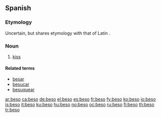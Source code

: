 ==Spanish==
===Etymology===
Uncertain, but shares etymology with that of Latin {{term|basium||a kiss}}.

===Noun===
{{es-noun-m}}
# [[kiss]]

====Related terms====
*[[besar]]
*[[besucar]]
*[[besuquear]]

[[ar:beso]]
[[ca:beso]]
[[de:beso]]
[[el:beso]]
[[es:beso]]
[[fr:beso]]
[[fy:beso]]
[[ko:beso]]
[[io:beso]]
[[is:beso]]
[[it:beso]]
[[ku:beso]]
[[hu:beso]]
[[no:beso]]
[[oc:beso]]
[[ru:beso]]
[[fi:beso]]
[[th:beso]]
[[tr:beso]]